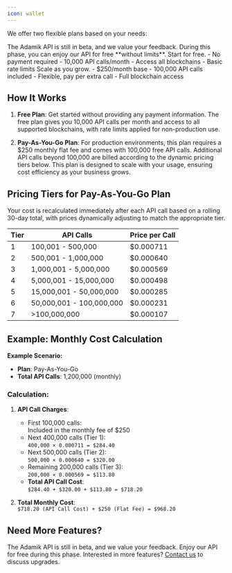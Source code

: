 ```yaml
---
icon: wallet
---
```


We offer two flexible plans based on your needs:

<Info>
  The Adamik API is still in beta, and we value your feedback. During this
  phase, you can enjoy our API for free **without limits**.
</Info>

<CardGroup cols={2}>
  <Card title="Free Plan" icon="handshake">
    Start for free.  
    - No payment required  
    - 10,000 API calls/month  
    - Access all blockchains  
    - Basic rate limits  
  </Card>

  <Card title="Pay-As-You-Go Plan" icon="arrow-up-right-dots">
    Scale as you grow.  
    - $250/month base  
    - 100,000 API calls included  
    - Flexible, pay per extra call  
    - Full blockchain access  
  </Card>
</CardGroup>

## How It Works

1. **Free Plan**: Get started without providing any payment information. The free plan gives you 10,000 API calls per month and access to all supported blockchains, with rate limits applied for non-production use.

2. **Pay-As-You-Go Plan**: For production environments, this plan requires a $250 monthly flat fee and comes with 100,000 free API calls. Additional API calls beyond 100,000 are billed according to the dynamic pricing tiers below. This plan is designed to scale with your usage, ensuring cost efficiency as your business grows.

## Pricing Tiers for Pay-As-You-Go Plan

Your cost is recalculated immediately after each API call based on a rolling 30-day total, with prices dynamically adjusting to match the appropriate tier.

<table style={{ width: "100%", tableLayout: "fixed" }}>
  <thead>
    <tr>
      <th style={{ textAlign: "center", minWidth: "200px" }}>Tier</th>
      <th style={{ textAlign: "center", minWidth: "200px" }}>API Calls</th>
      <th style={{ textAlign: "center", minWidth: "200px" }}>Price per Call</th>
    </tr>
  </thead>
  <tbody>
    <tr>
      <td style={{ textAlign: "center" }}>1</td>
      <td style={{ whiteSpace: "nowrap" }}>100,001&nbsp;-&nbsp;500,000</td>
      <td style={{ textAlign: "center" }}>$0.000711</td>
    </tr>
    <tr>
      <td style={{ textAlign: "center" }}>2</td>
      <td style={{ whiteSpace: "nowrap" }}>500,001&nbsp;-&nbsp;1,000,000</td>
      <td style={{ textAlign: "center" }}>$0.000640</td>
    </tr>
    <tr>
      <td style={{ textAlign: "center" }}>3</td>
      <td style={{ whiteSpace: "nowrap" }}>1,000,001&nbsp;-&nbsp;5,000,000</td>
      <td style={{ textAlign: "center" }}>$0.000569</td>
    </tr>
    <tr>
      <td style={{ textAlign: "center" }}>4</td>
      <td style={{ whiteSpace: "nowrap" }}>5,000,001&nbsp;-&nbsp;15,000,000</td>
      <td style={{ textAlign: "center" }}>$0.000498</td>
    </tr>
    <tr>
      <td style={{ textAlign: "center" }}>5</td>
      <td style={{ whiteSpace: "nowrap" }}>
        15,000,001&nbsp;-&nbsp;50,000,000
      </td>
      <td style={{ textAlign: "center" }}>$0.000285</td>
    </tr>
    <tr>
      <td style={{ textAlign: "center" }}>6</td>
      <td style={{ whiteSpace: "nowrap" }}>
        50,000,001&nbsp;-&nbsp;100,000,000
      </td>
      <td style={{ textAlign: "center" }}>$0.000231</td>
    </tr>
    <tr>
      <td style={{ textAlign: "center" }}>7</td>
      <td style={{ whiteSpace: "nowrap" }}>&gt;100,000,000</td>
      <td style={{ textAlign: "center" }}>$0.000107</td>
    </tr>
  </tbody>
</table>

## Example: Monthly Cost Calculation

**Example Scenario:**

- **Plan**: Pay-As-You-Go
- **Total API Calls**: 1,200,000 (monthly)

### Calculation:

1. **API Call Charges**:

   - First 100,000 calls:  
     Included in the monthly fee of $250
   - Next 400,000 calls (Tier 1):  
     `400,000 × 0.000711 = $284.40`
   - Next 500,000 calls (Tier 2):  
     `500,000 × 0.000640 = $320.00`
   - Remaining 200,000 calls (Tier 3):  
     `200,000 × 0.000569 = $113.80`
   - **Total API Call Cost**:  
     `$284.40 + $320.00 + $113.80 = $718.20`

2. **Total Monthly Cost**:  
   `$718.20 (API Call Cost) + $250 (Flat Fee) = $968.20`

## Need More Features?

The Adamik API is still in beta, and we value your feedback. Enjoy our API for free during this phase. Interested in more features? [Contact us](https://adamik.io/contact) to discuss upgrades.
